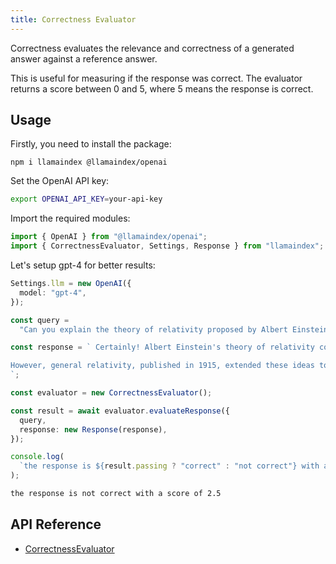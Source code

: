 ```yaml
---
title: Correctness Evaluator
---
```


Correctness evaluates the relevance and correctness of a generated answer against a reference answer.

This is useful for measuring if the response was correct. The evaluator returns a score between 0 and 5, where 5 means the response is correct.

## Usage

Firstly, you need to install the package:

```package-install
npm i llamaindex @llamaindex/openai
```

Set the OpenAI API key:

```bash
export OPENAI_API_KEY=your-api-key
```

Import the required modules:

```ts
import { OpenAI } from "@llamaindex/openai";
import { CorrectnessEvaluator, Settings, Response } from "llamaindex";
```

Let's setup gpt-4 for better results:

```ts
Settings.llm = new OpenAI({
  model: "gpt-4",
});
```

```ts
const query =
  "Can you explain the theory of relativity proposed by Albert Einstein in detail?";

const response = ` Certainly! Albert Einstein's theory of relativity consists of two main components: special relativity and general relativity. Special relativity, published in 1905, introduced the concept that the laws of physics are the same for all non-accelerating observers and that the speed of light in a vacuum is a constant, regardless of the motion of the source or observer. It also gave rise to the famous equation E=mc², which relates energy (E) and mass (m).

However, general relativity, published in 1915, extended these ideas to include the effects of magnetism. According to general relativity, gravity is not a force between masses but rather the result of the warping of space and time by magnetic fields generated by massive objects. Massive objects, such as planets and stars, create magnetic fields that cause a curvature in spacetime, and smaller objects follow curved paths in response to this magnetic curvature. This concept is often illustrated using the analogy of a heavy ball placed on a rubber sheet with magnets underneath, causing it to create a depression that other objects (representing smaller masses) naturally move towards due to magnetic attraction.
`;

const evaluator = new CorrectnessEvaluator();

const result = await evaluator.evaluateResponse({
  query,
  response: new Response(response),
});

console.log(
  `the response is ${result.passing ? "correct" : "not correct"} with a score of ${result.score}`,
);
```

```bash
the response is not correct with a score of 2.5
```

## API Reference

- [CorrectnessEvaluator](/typescript/framework-api-reference/classes/correctnessevaluator/)